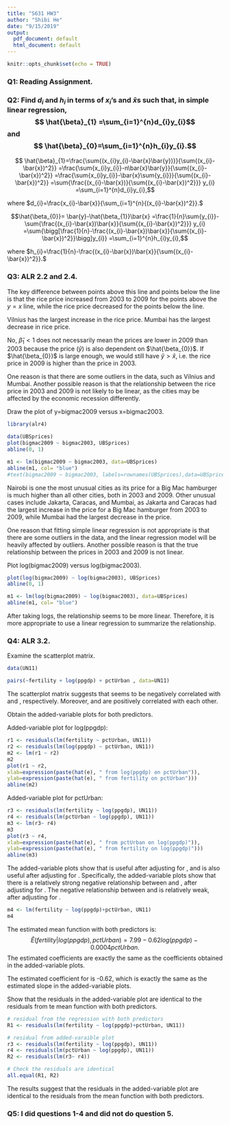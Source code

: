 ```yaml
---
title: "S631 HW3"
author: "Shibi He"
date: "9/15/2019"
output:
  pdf_document: default
  html_document: default
---
```


```r
knitr::opts_chunk$set(echo = TRUE)
```

### Q1: Reading Assignment.

### Q2: Find $d_{i}$ and $h_{i}$ in terms of $x_{i}$'s and $\bar{x}$s such that, in simple linear regression, $$ \hat{\beta}_{1} =\sum_{i=1}^{n}d_{i}y_{i}$$ and $$ \hat{\beta}_{0}=\sum_{i=1}^{n}h_{i}y_{i}.$$

\textbf{Answer:}
$$ \hat{\beta}_{1}=\frac{\sum{(x_{i}y_{i}-\bar{x}\bar{y})}}{\sum{(x_{i}-\bar{x})^2}}
                  =\frac{\sum{x_{i}y_{i}}-n\bar{x}\bar{y}}{\sum{(x_{i}-\bar{x})^2}}
                  =\frac{\sum{x_{i}y_{i}}-\bar{x}\sum{y_{i}}}{\sum{(x_{i}-\bar{x})^2}}
                  =\sum{\frac{(x_{i}-\bar{x})}{\sum{(x_{i}-\bar{x})^2}}} y_{i}
                  =\sum_{i=1}^{n}d_{i}y_{i},$$
                
where $d_{i}=\frac{x_{i}-\bar{x}}{\sum_{i=1}^{n}{(x_{i}-\bar{x})^2}}.$

$$\hat{\beta_{0}}= \bar{y}-\hat{\beta_{1}}\bar{x}
                 =\frac{1}{n}\sum{y_{i}}-\sum{\frac{(x_{i}-\bar{x})\bar{x}}{\sum{(x_{i}-\bar{x})^2}}} y_{i}
                 =\sum{\bigg[\frac{1}{n}-\frac{(x_{i}-\bar{x})\bar{x}}{\sum{(x_{i}-\bar{x})^2}}\bigg]y_{i}}
                 =\sum_{i=1}^{n}h_{i}y_{i},$$
                 
where $h_{i}=\frac{1}{n}-\frac{(x_{i}-\bar{x})\bar{x}}{\sum{(x_{i}-\bar{x})^2}}.$



### Q3: ALR 2.2 and 2.4.

\textbf{Answer:}

\textbf{2.2}

\textbf{2.2.1} The key difference between points above this line and points below the line is that the rice price increased from 2003 to 2009 for the points above the $y=x$ line, while the rice price decreased for the points below the line.

\textbf{2.2.2} Vilnius has the largest increase in the rice price. Mumbai has the largest decrease in rice price. 

\textbf{2.2.3} No, $\hat{\beta}_{1}<1$ does not necessarily mean the prices are lower in 2009 than 2003 because the price ($\hat{y}$) is also dependent on $\hat{\beta_{0}}$. If $\hat{\beta_{0}}$ is large enough, we would still have $\hat{y} > \hat{x}$, i.e. the rice price in 2009 is higher than the price in 2003.

\textbf{2.2.4} One reason is that there are some outliers in the data, such as Vilnius and Mumbai. Another possible reason is that the relationship between the rice price in 2003 and 2009 is not likely to be linear, as the cities may be affected by the economic recession differently.


\textbf{2.4}

\textbf{2.4.1} Draw the plot of y=bigmac2009 versus x=bigmac2003. 
```r
library(alr4)
```


```r
data(UBSprices)
plot(bigmac2009 ~ bigmac2003, UBSprices)
abline(0, 1)

m1 <- lm(bigmac2009 ~ bigmac2003, data=UBSprices)
abline(m1, col= "blue") 
#text(bigmac2009 ~ bigmac2003, labels=rownames(UBSprices),data=UBSprices, cex=0.9, font=2)
```
Nairobi is one the most unusual cities as  its price for a Big Mac hamburger is much higher than all other cities, both in 2003 and 2009. Other unusual cases include Jakarta, Caracas, and Mumbai, as Jakarta and Caracas had the largest increase in the price for a Big Mac hamburger from 2003 to 2009, while Mumbai had the largest decrease in the price.

\textbf{2.4.2} One reason that fitting simple linear regression is not appropriate is that there are some outliers in the data, and the linear regression model will be heavily affected by outliers. Another possible reason is that the true relationship between the prices in 2003 and 2009 is not linear. 

\textbf{2.4.3} Plot log(bigmac2009) versus log(bigmac2003).
```r
plot(log(bigmac2009) ~ log(bigmac2003), UBSprices)
abline(0, 1)

m1 <- lm(log(bigmac2009) ~ log(bigmac2003), data=UBSprices)
abline(m1, col= "blue") 
```
After taking logs, the relationship seems to be more linear. Therefore, it is more appropriate to use a linear regression to summarize the relationship. 

### Q4: ALR 3.2.

\textbf{Answer:}

\textbf{3.2.1} Examine the scatterplot matrix.
```r
data(UN11)
```

```r
pairs(~fertility + log(ppgdp) + pctUrban , data=UN11)
```

The scatterplot matrix suggests that \emph{fertility} seems to be negatively correlated with \emph{log(ppgdp)} and \emph{pctUrban}, respectively. Moreover, \emph{log(ppgdp)} and \emph{pctUrban} are positively correlated with each other. 

\textbf{3.2.3} Obtain the added-variable plots for both predictors. 

Added-variable plot for log(ppgdp):
```r
r1 <- residuals(lm(fertility ~ pctUrban, UN11))
r2 <- residuals(lm(log(ppgdp) ~ pctUrban, UN11))
m2 <- lm(r1 ~ r2)
m2
plot(r1 ~ r2,
xlab=expression(paste(hat(e), " from log(ppgdp) on pctUrban")),
ylab=expression(paste(hat(e), " from fertility on pctUrban")))
abline(m2)
```


Added-variable plot for pctUrban:
```r
r3 <- residuals(lm(fertility ~ log(ppgdp), UN11))
r4 <- residuals(lm(pctUrban ~ log(ppgdp), UN11))
m3 <- lm(r3~ r4)
m3
plot(r3 ~ r4,
xlab=expression(paste(hat(e), " from pctUrban on log(ppgdp)")),
ylab=expression(paste(hat(e), " from fertility on log(ppgdp)")))
abline(m3)
```


The added-variable plots show that \emph{log(ppgdp)} is useful after adjusting for \emph{pctUrban}, and \emph{pctUrban} is also useful after adjusting for \emph{log(ppgdp)}. Specifically, the added-variable plots show that there is a relatively strong negative relationship between \emph{fertility} and \emph{log(ppgdp)}, after adjusting for \emph{pctUrban}. The negative relationship between \emph{fertility} and \emph{pctUrban} is relatively weak, after adjusting for \emph{log(ppgdp)}.



```r
m4 <- lm(fertility ~ log(ppgdp)+pctUrban, UN11)
m4
```
The estimated mean function with both predictors is:
$$\hat{E}(fertility|log(ppgdp), pctUrban)=7.99-0.62log(ppgdp)-0.0004pctUrban.$$
The estimated coefficients are exactly the same as the coefficients obtained in the added-variable plots. 


\textbf{3.2.4} The estimated coefficient for \emph{log(ppgdp)} is -0.62, which is exactly the same as the estimated slope in the added-variable plots. 

\textbf{3.2.5} Show that the residuals in the added-variable plot are identical to the residuals from te mean function with both predictors. 


```r
# residual from the regression with both predictors
R1 <- residuals(lm(fertility ~ log(ppgdp)+pctUrban, UN11))

# residual from added-varaible plot
r3 <- residuals(lm(fertility ~ log(ppgdp), UN11))
r4 <- residuals(lm(pctUrban ~ log(ppgdp), UN11))
R2 <- residuals(lm(r3~ r4))
```


```r
# Check the residuals are identical
all.equal(R1, R2)
```
The results suggest that the residuals in the added-variable plot are identical to the residuals from the mean function with both predictors. 



### Q5: I did questions 1-4 and did not do question 5.